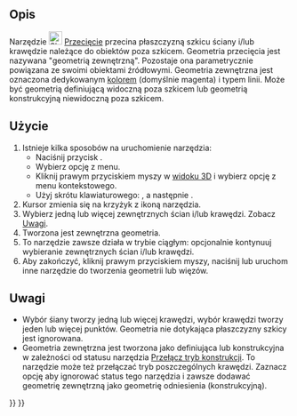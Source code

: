 <languages/>

{{Docnav/pl
|[[Sketcher_Projection/pl|Rzutowanie]]
|[[Sketcher_CarbonCopy/pl|Kalka techniczna]]
|[[Sketcher_Workbench/pl|środowisko pracy Szkicownik]]
|IconL=Sketcher_Projection.svg
|IconR=Sketcher_CarbonCopy.svg
|IconC=Workbench_Sketcher.svg
}}

{{GuiCommand/pl
|Name=Sketcher Intersection
|Name/pl=Szkicownik: Przecięcie
|MenuLocation=Szkic → Narzędzia szkicownika → Utwórz geometrię zewnętrzną przecięcia
|Workbenches=[[Sketcher_Workbench/pl|Szkicownik]]
|Shortcut={{KEY|G}} {{KEY|I}}
|Version=1.1
|SeeAlso=[[Sketcher_ToggleConstruction/pl|Przełącz tryb konstrukcji]]
}}

<span id="Description"></span>
==Opis==

<div class="mw-translate-fuzzy">
Narzędzie [[Image:Sketcher_Intersection.svg|24px]] [[Sketcher_Intersection/pl|Przecięcie]] przecina płaszczyzną szkicu ściany i/lub krawędzie należące do obiektów poza szkicem. Geometria przecięcia jest nazywana "geometrią zewnętrzną". Pozostaje ona parametrycznie powiązana ze swoimi obiektami źródłowymi. Geometria zewnętrzna jest oznaczona dedykowanym [[Sketcher_Preferences/pl#Wygląd|kolorem]] (domyślnie magenta) i typem linii. Może być geometrią definiującą widoczną poza szkicem lub geometrią konstrukcyjną niewidoczną poza szkicem.
</div>

<span id="Usage"></span>
==Użycie==

# Istnieje kilka sposobów na uruchomienie narzędzia:
#* Naciśnij przycisk {{Button|[[Image:Sketcher_Intersection.svg|16px]] [[Sketcher_Intersection/pl|Utwórz zewnętrzną geometrię przecięcia]]}}.
#* Wybierz opcję {{MenuCommand|Sketcher → Narzędzia szkicownika → [[Image:Sketcher_Intersection.svg|16px]] Utwórz zewnętrzną geometrię przecięcia}} z menu.
#* Kliknij prawym przyciskiem myszy w [[3D_view/pl|widoku 3D]] i wybierz opcję {{MenuCommand|[[Image:Sketcher_Intersection.svg|16px]] Utwórz zewnętrzną geometrię przecięcia}} z menu kontekstowego.
#* Użyj skrótu klawiaturowego: {{KEY|G}}, a następnie {{KEY|I}}.
# Kursor zmienia się na krzyżyk z ikoną narzędzia.
# Wybierz jedną lub więcej zewnętrznych ścian i/lub krawędzi. Zobacz [[#Uwagi|Uwagi]].
# Tworzona jest zewnętrzna geometria.
# To narzędzie zawsze działa w trybie ciągłym: opcjonalnie kontynuuj wybieranie zewnętrznych ścian i/lub krawędzi.
# Aby zakończyć, kliknij prawym przyciskiem myszy, naciśnij {{KEY|Esc}} lub uruchom inne narzędzie do tworzenia geometrii lub więzów.

<span id="Notes"></span>
==Uwagi==

* Wybór śiany tworzy jedną lub więcej krawędzi, wybór krawędzi tworzy jeden lub więcej punktów. Geometria nie dotykająca płaszczyzny szkicy jest ignorowana.
* Geometria zewnętrzna jest tworzona jako definiująca lub konstrukcyjna w zależności od statusu narzędzia [[Sketcher_ToggleConstruction/pl|Przełącz tryb konstrukcji]]. To narzędzie może też przełączać tryb poszczególnych krawędzi. Zaznacz opcję {{MenuCommand|Edycja → Preferencje... → Szkicownik → Ogólne → Zawsze dodawaj geometrię zewnętrzną jako geometrię odniesienia}} aby ignorować status tego narzędzia i zawsze dodawać geometrię zewnętrzną jako geometrię odniesienia (konstrukcyjną).


{{Docnav/pl
|[[Sketcher_Projection/pl|Rzutowanie]]
|[[Sketcher_CarbonCopy/pl|Kalka techniczna]]
|[[Sketcher_Workbench/pl|środowisko pracy Szkicownik]]
|IconL=Sketcher_Projection.svg
|IconR=Sketcher_CarbonCopy.svg
|IconC=Workbench_Sketcher.svg
}}

{{Sketcher_Tools_navi{{#translation:}}}}
{{Userdocnavi{{#translation:}}}}